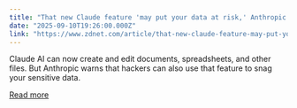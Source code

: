 ```yaml
---
title: "That new Claude feature 'may put your data at risk,' Anthropic admits"
date: "2025-09-10T19:26:00.000Z"
link: "https://www.zdnet.com/article/that-new-claude-feature-may-put-your-data-at-risk-anthropic-admits/"
---
```


Claude AI can now create and edit documents, spreadsheets, and other files. But Anthropic warns that hackers can also use that feature to snag your sensitive data.

[Read more](https://www.zdnet.com/article/that-new-claude-feature-may-put-your-data-at-risk-anthropic-admits/)
